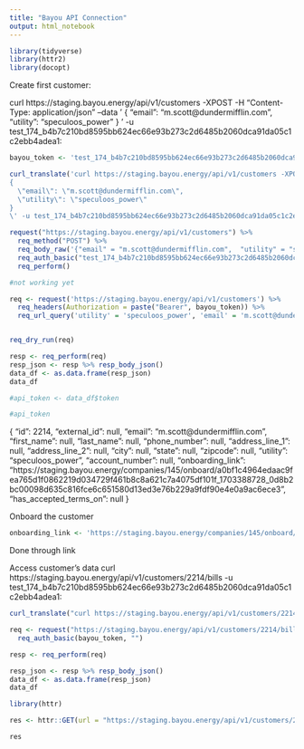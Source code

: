 ```yaml
---
title: "Bayou API Connection"
output: html_notebook
---
```


```r
library(tidyverse)
library(httr2)
library(docopt)
```

Create first customer: 

curl https://staging.bayou.energy/api/v1/customers -XPOST -H "Content-Type: application/json" --data '
{
  "email": "m.scott@dundermifflin.com",
  "utility": "speculoos_power"
}
' -u test_174_b4b7c210bd8595bb624ec66e93b273c2d6485b2060dca91da05c1c2ebb4adea1:

```r
bayou_token <- 'test_174_b4b7c210bd8595bb624ec66e93b273c2d6485b2060dca91da05c1c2ebb4adea1'

curl_translate('curl https://staging.bayou.energy/api/v1/customers -XPOST -H \"Content-Type: application/json\" --data \'
{
  \"email\": \"m.scott@dundermifflin.com\",
  \"utility\": \"speculoos_power\"
}
\' -u test_174_b4b7c210bd8595bb624ec66e93b273c2d6485b2060dca91da05c1c2ebb4adea1:')
```


```r

request("https://staging.bayou.energy/api/v1/customers") %>% 
  req_method("POST") %>% 
  req_body_raw('{"email" = "m.scott@dundermifflin.com",  "utility" = "speculoos_power"}', "application/json") %>% 
  req_auth_basic("test_174_b4b7c210bd8595bb624ec66e93b273c2d6485b2060dca91da05c1c2ebb4adea1", "") %>% 
  req_perform()

#not working yet

req <- request('https://staging.bayou.energy/api/v1/customers') %>% 
  req_headers(Authorization = paste("Bearer", bayou_token)) %>% 
  req_url_query('utility' = 'speculoos_power', 'email' = 'm.scott@dundermifflin.com')


req_dry_run(req)

resp <- req_perform(req)
resp_json <- resp %>% resp_body_json()
data_df <- as.data.frame(resp_json)
data_df

#api_token <- data_df$token

#api_token

```
{
  "id": 2214,
  "external_id": null,
  "email": "m.scott@dundermifflin.com",
  "first_name": null,
  "last_name": null,
  "phone_number": null,
  "address_line_1": null,
  "address_line_2": null,
  "city": null,
  "state": null,
  "zipcode": null,
  "utility": "speculoos_power",
  "account_number": null,
  "onboarding_link": "https://staging.bayou.energy/companies/145/onboard/a0bf1c4964edaac9fea765d1f0862219d034729f461b8c8a621c7a4075df101f_1703388728_0d8b2bc00098d635c816fce6c651580d13ed3e76b229a9fdf90e4e0a9ac6ece3",
  "has_accepted_terms_on": null
}

Onboard the customer

```r
onboarding_link <- 'https://staging.bayou.energy/companies/145/onboard/a0bf1c4964edaac9fea765d1f0862219d034729f461b8c8a621c7a4075df101f_1703388728_0d8b2bc00098d635c816fce6c651580d13ed3e76b229a9fdf90e4e0a9ac6ece3'
```
Done through link

Access customer's data
curl https://staging.bayou.energy/api/v1/customers/2214/bills -u test_174_b4b7c210bd8595bb624ec66e93b273c2d6485b2060dca91da05c1c2ebb4adea1:

```r

curl_translate("curl https://staging.bayou.energy/api/v1/customers/2214/bills -u test_174_b4b7c210bd8595bb624ec66e93b273c2d6485b2060dca91da05c1c2ebb4adea1:")

req <- request("https://staging.bayou.energy/api/v1/customers/2214/bills") %>% 
  req_auth_basic(bayou_token, "") 

resp <- req_perform(req)

resp_json <- resp %>% resp_body_json()
data_df <- as.data.frame(resp_json)
data_df
```

```r
library(httr)

res <- httr::GET(url = "https://staging.bayou.energy/api/v1/customers/2214/bills", httr::authenticate("test_174_b4b7c210bd8595bb624ec66e93b273c2d6485b2060dca91da05c1c2ebb4adea1", ""))

res

```



